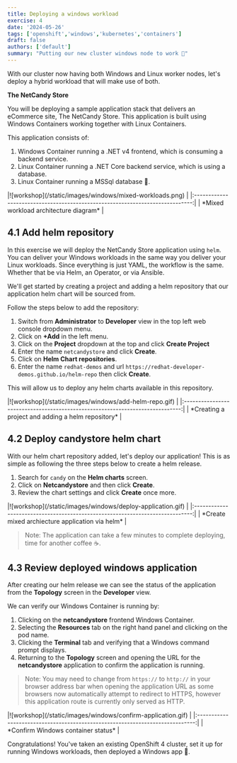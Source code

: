 ```yaml
---
title: Deploying a windows workload
exercise: 4
date: '2024-05-26'
tags: ['openshift','windows','kubernetes','containers']
draft: false
authors: ['default']
summary: "Putting our new cluster windows node to work 🚀"
---
```



With our cluster now having both Windows and Linux worker nodes, let's deploy a hybrid workload that will make use of both.

**The NetCandy Store**

You will be deploying a sample application stack that delivers an eCommerce site, The NetCandy Store. This application is built using Windows Containers working together with Linux Containers.

This application consists of:

1. Windows Container running a .NET v4 frontend, which is consuming a backend service.
2. Linux Container running a .NET Core backend service, which is using a database.
3. Linux Container running a MSSql database 🤯.

<Zoom>
|![workshop](/static/images/windows/mixed-workloads.png)              | 
|:-----------------------------------------------------------------------------:|
| *Mixed workload architecture diagram*                                         |
</Zoom>


## 4.1 Add helm repository

In this exercise we will deploy the NetCandy Store application using `helm`. You can deliver your Windows workloads in the same way you deliver your Linux workloads. Since everything is just YAML, the workflow is the same. Whether that be via Helm, an Operator, or via Ansible.

We'll get started by creating a project and adding a helm repository that our application helm chart will be sourced from.

Follow the steps below to add the repository:

1. Switch from **Administrator** to **Developer** view in the top left web console dropdown menu.
2. Click on **+Add** in the left menu.
3. Click on the **Project** dropdown at the top and click **Create Project**
4. Enter the name `netcandystore` and click **Create**.
5. Click on **Helm Chart repositories**.
6. Enter the name `redhat-demos` and url `https://redhat-developer-demos.github.io/helm-repo` then click **Create**.

This will allow us to deploy any helm charts available in this repository.

<Zoom>
|![workshop](/static/images/windows/add-helm-repo.gif)                | 
|:-----------------------------------------------------------------------------:|
| *Creating a project and adding a helm repository*                             |
</Zoom>


## 4.2 Deploy candystore helm chart

With our helm chart repository added, let's deploy our application! This is as simple as following the three steps below to create a helm release.

1. Search for `candy` on the **Helm charts** screen.
2. Click on **Netcandystore** and then click **Create**.
3. Review the chart settings and click **Create** once more.

<Zoom>
|![workshop](/static/images/windows/deploy-application.gif)           | 
|:-----------------------------------------------------------------------------:|
| *Create mixed archiecture application via helm*                               |
</Zoom>

> Note: The application can take a few minutes to complete deploying, time for another coffee ☕.

## 4.3 Review deployed windows application

After creating our helm release we can see the status of the application from the **Topology** screen in the **Developer** view.

We can verify our Windows Container is running by:

1. Clicking on the **netcandystore** frontend Windows Container.
2. Selecting the **Resources** tab on the right hand panel and clicking on the pod name.
3. Clicking the **Terminal** tab and verifying that a Windows command prompt displays.
4. Returning to the **Topology** screen and opening the URL for the **netcandystore** application to confirm the application is running.

> Note: You may need to change from `https://` to `http://` in your browser address bar when opening the application URL as some browsers now automatically attempt to redirect to HTTPS, however this application route is currently only served as HTTP.

<Zoom>
|![workshop](/static/images/windows/confirm-application.gif)          | 
|:-----------------------------------------------------------------------------:|
| *Confirm Windows container status*                                            |
</Zoom>

Congratulations! You've taken an existing OpenShift 4 cluster, set it up for running Windows workloads, then deployed a Windows app 🎉.
